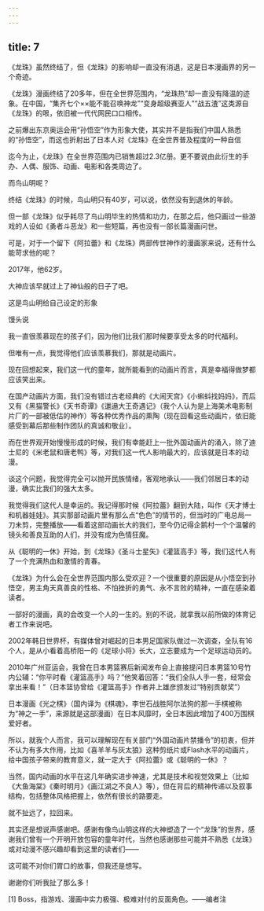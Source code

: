 ```yaml
---
---
---
```

title: 7
---



《龙珠》虽然终结了，但《龙珠》的影响却一直没有消退，这是日本漫画界的另一个奇迹。

《龙珠》漫画终结了20多年，但在全世界范围内，“龙珠热”却一直没有降温的迹象。在中国，“集齐七个××能不能召唤神龙”“变身超级赛亚人”“战五渣”这类源自《龙珠》的哏，依旧被一代代网民口口相传。

之前爆出东京奥运会用“孙悟空”作为形象大使，其实并不是指我们中国人熟悉的“孙悟空”，而这也折射出了日本人对《龙珠》在全世界普及程度的一种自信



迄今为止，《龙珠》在全世界范围内已销售超过2.3亿册。更不要说由此衍生的手办、人偶、服饰、动画、电影和各类周边了。

而鸟山明呢？

终结《龙珠》的时候，鸟山明只有40岁，可以说，依然没有到退休的年龄。

但一部《龙珠》似乎耗尽了鸟山明毕生的热情和功力，在那之后，他只画过一些游戏的人设如《勇者斗恶龙》和一些短篇，再也没有一部长篇漫画问世。

可是，对于一个留下《阿拉蕾》和《龙珠》两部传世神作的漫画家来说，还有什么能苛求他的呢？

2017年，他62岁。

大神应该早就过上了神仙般的日子了吧。

这是鸟山明给自己设定的形象



馒头说

我一直很羡慕现在的孩子们，因为他们比我们那时候要享受太多的时代福利。

但唯有一点，我觉得他们应该羡慕我们，那就是动画片。

现在回想起来，我们这一代的童年，就所能看到的动画片而言，真是幸福得做梦都应该笑出来。

在国产动画片方面，我们没有错过古老经典的《大闹天宫》《小蝌蚪找妈妈》，而后又有《黑猫警长》《天书奇谭》《邋遢大王奇遇记》（我个人认为是上海美术电影制片厂的一部被低估的神作）等各种优秀作品的熏陶（现在回看这些动画片，依旧能感受到幕后那些制作团队的真诚和敬业）。

而在世界观开始慢慢形成的时候，我们有幸能赶上一批外国动画片的涌入，除了迪士尼的《米老鼠和唐老鸭》等，对我们这一代人影响最大的，应该就是日本的动漫。

谈这个问题，我觉得完全可以抛开民族情绪，客观地承认——我们邻居日本的动漫，确实比我们的强大太多。

我觉得我们这代人是幸运的。我记得那时候《阿拉蕾》翻到大陆，叫作《天才博士和机器娃娃》。其实那部动画片里有那么点“色色”的情节的，但当时的广电总局一刀未剪，完整播放——看着这部动画长大的我们，至今仍记得企鹅村一个个温馨的镜头和善良互助的人们，并没有成为色情狂魔。

从《聪明的一休》开始，到《龙珠》《圣斗士星矢》《灌篮高手》等，我们这代人有了一个充满热血和激情的青春。

《龙珠》为什么会在全世界范围内那么受欢迎？一个很重要的原因是从小悟空到孙悟空，男主角天真善良的性格、不怕挫折的勇气、永不言败的精神，一直在感染着读者。

一部好的漫画，真的会改变一个人的一生的。别的不说，就拿我以前所做的体育记者工作来说吧。

2002年韩日世界杯，有媒体曾对崛起的日本男足国家队做过一次调查，全队有16个人，是从小看着高桥阳一的《足球小将》长大，立志要成为一个足球运动员的。

2010年广州亚运会，我曾在日本男篮赛后新闻发布会上直接提问日本男篮10号竹内公辅：“你平时看《灌篮高手》吗？”他笑着回答：“我们全队人手一套，经常会拿出来看！”（日本篮协曾给《灌篮高手》作者井上雄彦颁发过“特别贡献奖”）

日本漫画《光之棋》（国内译为《棋魂》，李世石战胜阿尔法狗的那一手棋被称为“神之一手”，来源就是这部漫画）在日本风靡时，全日本因此增加了400万围棋爱好者。

所以，就我个人而言，我可以理解现在有关部门“外国动画片禁播令”的初衷，但并不认为有多大作用，比如《喜羊羊与灰太狼》这种剪纸片或Flash水平的动画片，给中国孩子带来的教育意义，就一定大于《阿拉蕾》或《聪明的一休》？

当然，国内动画的水平在这几年确实进步神速，尤其是技术和视觉效果上（比如《大鱼海棠》《秦时明月》《画江湖之不良人》等），但在背后的精神传递以及叙事结构，包括整体风格把握上，依然有很长的路要走。

就不扯远了，拉回来。

其实还是想说声感谢吧。感谢有像鸟山明这样的大神塑造了一个“龙珠”的世界，感谢我们曾有一个开明开放包容的童年时代，当然也感谢那些可能并不熟悉《龙珠》或对动漫不感兴趣却看到这里的读者们——

这可能不对你们胃口的故事，但我还是想写。

谢谢你们听我扯了那么多！

[1] Boss，指游戏、漫画中实力极强、极难对付的反面角色。——编者注